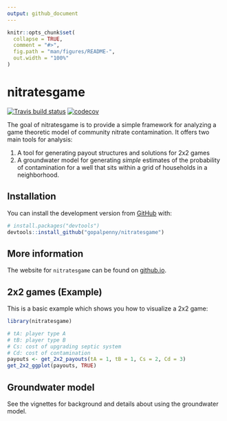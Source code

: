 ```yaml
---
output: github_document
---
```


<!-- README.md is generated from README.Rmd. Please edit that file -->

```r
knitr::opts_chunk$set(
  collapse = TRUE,
  comment = "#>",
  fig.path = "man/figures/README-",
  out.width = "100%"
)
```

# nitratesgame

<!-- badges: start -->
[![Travis build status](https://travis-ci.com/gopalpenny/nitratesgame.svg)](https://travis-ci.com/gopalpenny/nitratesgame)
[![codecov](https://codecov.io/gh/gopalpenny/nitratesgame/branch/main/graph/badge.svg?token=WgosM3u12H)](https://codecov.io/gh/gopalpenny/nitratesgame)
<!-- badges: end -->

The goal of nitratesgame is to provide a simple framework for analyzing a game theoretic model of community nitrate contamination. It offers two main tools for analysis:

1. A tool for generating payout structures and solutions for 2x2 games
2. A groundwater model for generating *simple* estimates of the probability of contamination for a well that sits within a grid of households in a neighborhood.

## Installation

You can install the development version from [GitHub](https://github.com/) with:

``` r
# install.packages("devtools")
devtools::install_github("gopalpenny/nitratesgame")
```

## More information

The website for `nitratesgame` can be found on [github.io](https://gopalpenny.github.io/nitratesgame/).

## 2x2 games (Example)

This is a basic example which shows you how to visualize a 2x2 game:

```r
library(nitratesgame)

# tA: player type A
# tB: player type B
# Cs: cost of upgrading septic system
# Cd: cost of contamination
payouts <- get_2x2_payouts(tA = 1, tB = 1, Cs = 2, Cd = 3)
get_2x2_ggplot(payouts, TRUE)
```

## Groundwater model

See the vignettes for background and details about using the groundwater model.
